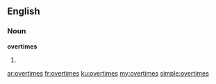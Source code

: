 ==English==
===Noun===
'''overtimes'''
# {{plural of|[[overtime]]}}

[[ar:overtimes]]
[[fr:overtimes]]
[[ku:overtimes]]
[[my:overtimes]]
[[simple:overtimes]]